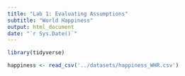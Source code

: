 ```yaml
---
title: "Lab 1: Evaluating Assumptions"
subtitle: "World Happiness"
output: html_document
date: "`r Sys.Date()`"
---
```


```r
library(tidyverse)
```

```r
happiness <- read_csv('../datasets/happiness_WHR.csv')
```

